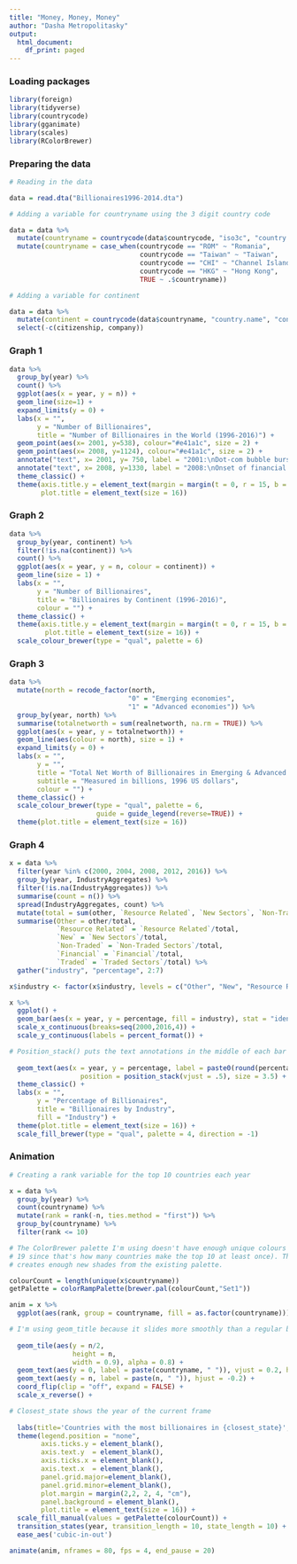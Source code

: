 ```yaml
---
title: "Money, Money, Money"
author: "Dasha Metropolitasky"
output:
  html_document:
    df_print: paged
---
```


### Loading packages
```r
library(foreign)
library(tidyverse)
library(countrycode)
library(gganimate)
library(scales)
library(RColorBrewer)
```

### Preparing the data
```r
# Reading in the data

data = read.dta("Billionaires1996-2014.dta")

# Adding a variable for countryname using the 3 digit country code

data = data %>%
  mutate(countryname = countrycode(data$countrycode, "iso3c", "country.name")) %>%
  mutate(countryname = case_when(countrycode == "ROM" ~ "Romania",
                                 countrycode == "Taiwan" ~ "Taiwan", 
                                 countrycode == "CHI" ~ "Channel Islands",
                                 countrycode == "HKG" ~ "Hong Kong",
                                 TRUE ~ .$countryname))

# Adding a variable for continent

data = data %>%
  mutate(continent = countrycode(data$countryname, "country.name", "continent")) %>%
  select(-c(citizenship, company))
```

### Graph 1
```r
data %>% 
  group_by(year) %>%
  count() %>%
  ggplot(aes(x = year, y = n)) + 
  geom_line(size=1) +
  expand_limits(y = 0) + 
  labs(x = "",
       y = "Number of Billionaires",
       title = "Number of Billionaires in the World (1996-2016)") +
  geom_point(aes(x= 2001, y=538), colour="#e41a1c", size = 2) +
  geom_point(aes(x= 2008, y=1124), colour="#e41a1c", size = 2) +
  annotate("text", x= 2001, y= 750, label = "2001:\nDot-com bubble burst") +
  annotate("text", x= 2008, y=1330, label = "2008:\nOnset of financial crisis") +
  theme_classic() +
  theme(axis.title.y = element_text(margin = margin(t = 0, r = 15, b = 0, l = 0)),
        plot.title = element_text(size = 16))
```

### Graph 2
```r
data %>% 
  group_by(year, continent) %>%
  filter(!is.na(continent)) %>%
  count() %>%
  ggplot(aes(x = year, y = n, colour = continent)) + 
  geom_line(size = 1) +
  labs(x = "",
       y = "Number of Billionaires",
       title = "Billionaires by Continent (1996-2016)",
       colour = "") +
  theme_classic() +
  theme(axis.title.y = element_text(margin = margin(t = 0, r = 15, b = 0, l = 0)),
         plot.title = element_text(size = 16)) +
  scale_colour_brewer(type = "qual", palette = 6)
```

### Graph 3
```r
data %>%
  mutate(north = recode_factor(north,
                              "0" = "Emerging economies",
                              "1" = "Advanced economies")) %>%
  group_by(year, north) %>%
  summarise(totalnetworth = sum(realnetworth, na.rm = TRUE)) %>%
  ggplot(aes(x = year, y = totalnetworth)) +
  geom_line(aes(colour = north), size = 1) +
  expand_limits(y = 0) +
  labs(x = "",
       y = "",
       title = "Total Net Worth of Billionaires in Emerging & Advanced Economies",
       subtitle = "Measured in billions, 1996 US dollars",
       colour = "") +
  theme_classic() +
  scale_colour_brewer(type = "qual", palette = 6,
                      guide = guide_legend(reverse=TRUE)) +
  theme(plot.title = element_text(size = 16))
```

### Graph 4
```r
x = data %>%
  filter(year %in% c(2000, 2004, 2008, 2012, 2016)) %>%
  group_by(year, IndustryAggregates) %>%
  filter(!is.na(IndustryAggregates)) %>%
  summarise(count = n()) %>%
  spread(IndustryAggregates, count) %>%
  mutate(total = sum(other, `Resource Related`, `New Sectors`, `Non-Traded Sectors`, `Financial`, `Traded Sectors`)) %>%
  summarise(Other = other/total, 
            `Resource Related` = `Resource Related`/total, 
            `New` = `New Sectors`/total, 
            `Non-Traded` = `Non-Traded Sectors`/total, 
            `Financial` = `Financial`/total, 
            `Traded` = `Traded Sectors`/total) %>%
  gather("industry", "percentage", 2:7)

x$industry <- factor(x$industry, levels = c("Other", "New", "Resource Related", "Traded", "Non-Traded", "Financial"))

x %>% 
  ggplot() +
  geom_bar(aes(x = year, y = percentage, fill = industry), stat = "identity") +
  scale_x_continuous(breaks=seq(2000,2016,4)) +
  scale_y_continuous(labels = percent_format()) +

# Position_stack() puts the text annotations in the middle of each bar segment
  
  geom_text(aes(x = year, y = percentage, label = paste0(round(percentage * 100), "%"), group = industry),
                  position = position_stack(vjust = .5), size = 3.5) +
  theme_classic() +
  labs(x = "",
       y = "Percentage of Billionaires",
       title = "Billionaires by Industry",
       fill = "Industry") +
  theme(plot.title = element_text(size = 16)) +
  scale_fill_brewer(type = "qual", palette = 4, direction = -1)
```

### Animation
```r
# Creating a rank variable for the top 10 countries each year

x = data %>%
  group_by(year) %>%
  count(countryname) %>%
  mutate(rank = rank(-n, ties.method = "first")) %>%
  group_by(countryname) %>%
  filter(rank <= 10)

# The ColorBrewer palette I'm using doesn't have enough unique colours (I need
# 19 since that's how many countries make the top 10 at least once). This code
# creates enough new shades from the existing palette.

colourCount = length(unique(x$countryname))
getPalette = colorRampPalette(brewer.pal(colourCount,"Set1"))

anim = x %>% 
  ggplot(aes(rank, group = countryname, fill = as.factor(countryname))) +

# I'm using geom_title because it slides more smoothly than a regular bar graph.
  
  geom_tile(aes(y = n/2, 
                height = n, 
                width = 0.9), alpha = 0.8) +
  geom_text(aes(y = 0, label = paste(countryname, " ")), vjust = 0.2, hjust = 1) +
  geom_text(aes(y = n, label = paste(n, " ")), hjust = -0.2) +
  coord_flip(clip = "off", expand = FALSE) +
  scale_x_reverse() +

# Closest_state shows the year of the current frame
  
  labs(title='Countries with the most billionaires in {closest_state}', x = "", y = "") + 
  theme(legend.position = "none",
        axis.ticks.y = element_blank(),
        axis.text.y  = element_blank(),
        axis.ticks.x = element_blank(),
        axis.text.x  = element_blank(),
        panel.grid.major=element_blank(),
        panel.grid.minor=element_blank(),
        plot.margin = margin(2,2, 2, 4, "cm"),
        panel.background = element_blank(),
        plot.title = element_text(size = 16)) +
  scale_fill_manual(values = getPalette(colourCount)) +
  transition_states(year, transition_length = 10, state_length = 10) +
  ease_aes('cubic-in-out') 

animate(anim, nframes = 80, fps = 4, end_pause = 20)
```
